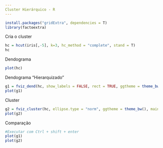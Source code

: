 ```yaml
---
Cluster Hierárquico - R
---
```

```r
install.packages("gridExtra", dependencies = T)
library(factoextra)
```
Cria o cluster
```r
hc = hcut(iris[,-5], k=3, hc_method = "complete", stand = T)
hc
```
Dendograma
```r
plot(hc)
```
Dendograma "Hierarquizado"
```r
g1 = fviz_dend(hc, show_labels = FALSE, rect = TRUE, ggtheme = theme_bw(), main = "Cluster Hierárquico")
plot(g1)
```
Cluster
```r
g2 = fviz_cluster(hc, ellipse.type = "norm", ggtheme = theme_bw(), main = "Cluster Hierárquico")
plot(g2)
```
Comparação
```r
#Executar com Ctrl + shift + enter
plot(g1)
plot(g2)
```

